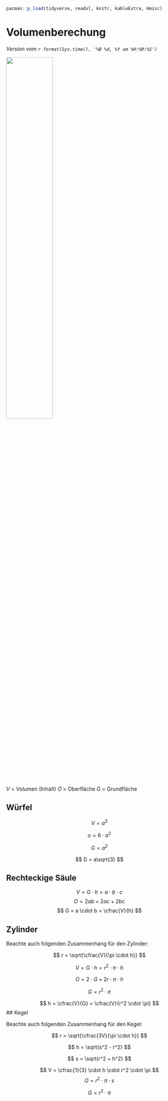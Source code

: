 ```r
pacman::p_load(tidyverse, readxl, knitr, kableExtra, Hmisc)
```

# Volumenberechung {#sec-volume}

*Version vom `r format(Sys.time(), '%B %d, %Y um %H:%M:%S')`*

![](images/caution.png){fig-align="center" width="50%"}

$V$ = Volumen (Inhalt)
$O$ = Oberfläche
$G$ = Grundfläche

## Würfel

$$
V = a^3
$$

$$
o = 6 \cdot a^2
$$


$$
G = a^2
$$

$$
D = a\sqrt{3}
$$

## Rechteckige Säule

$$
V = G \cdot h = a \cdot b \cdot c
$$
$$
O = 2ab + 2ac + 2bc  
$$
$$
G = a \cdot b = \cfrac{V}{h}
$$

## Zylinder

::: column-margin
Beachte auch folgenden Zusammenhang für den Zylinder:

$$
r = \sqrt{\cfrac{V}{\pi \cdot h}}
$$
:::

$$
V = G \cdot h = r^2 \cdot \pi \cdot h
$$

$$
O = 2 \cdot G + 2r \cdot \pi \cdot h
$$

$$
G = r^2 \cdot \pi
$$

$$
h = \cfrac{V}{G} = \cfrac{V}{r^2 \cdot \pi}
$$
## Kegel

::: column-margin
Beachte auch folgenden Zusammenhang für den Kegel:

$$
r = \sqrt{\cfrac{3V}{\pi \cdot h}}
$$

$$
h = \sqrt{s^2 - r^2}
$$

$$
s = \sqrt{r^2 + h^2}
$$
:::

$$
V = \cfrac{1}{3} \cdot h \cdot r^2 \cdot \pi 
$$
$$
O = r^2 \cdot \pi \cdot s 
$$

$$
G = r^2 \cdot \pi
$$

